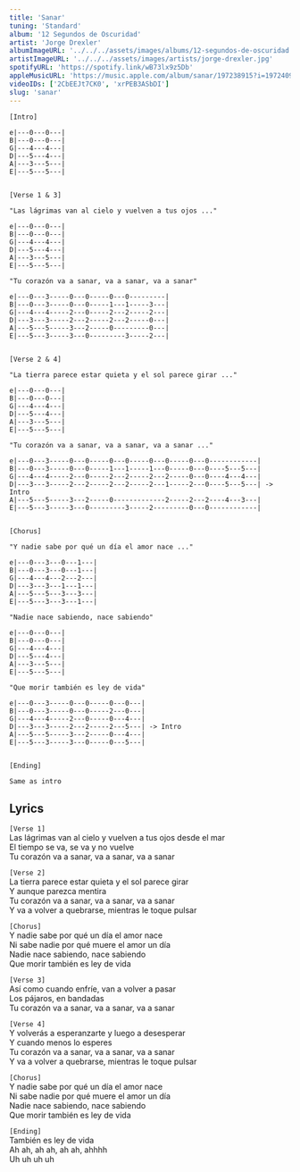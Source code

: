 ```yaml
---
title: 'Sanar'
tuning: 'Standard'
album: '12 Segundos de Oscuridad'
artist: 'Jorge Drexler'
albumImageURL: '../../../assets/images/albums/12-segundos-de-oscuridad.jpg'
artistImageURL: '../../../assets/images/artists/jorge-drexler.jpg'
spotifyURL: 'https://spotify.link/wB73lx9z5Db'
appleMusicURL: 'https://music.apple.com/album/sanar/197238915?i=197240964&l'
videoIDs: ['2CbEEJt7CK0', 'xrPEB3ASbDI']
slug: 'sanar'
---
```


```
[Intro]

e|---0---0---|
B|---0---0---|
G|---4---4---|
D|---5---4---|
A|---3---5---|
E|---5---5---|


[Verse 1 & 3]

"Las lágrimas van al cielo y vuelven a tus ojos ..."

e|---0---0---|
B|---0---0---|
G|---4---4---|
D|---5---4---|
A|---3---5---|
E|---5---5---|

"Tu corazón va a sanar, va a sanar, va a sanar"

e|---0---3-----0---0-----0---0---------|
B|---0---3-----0---0-----1---1-----3---|
G|---4---4-----2---0-----2---2-----2---|
D|---3---3-----2---2-----2---2-----0---|
A|---5---5-----3---2-----0---------0---|
E|---5---3-----3---0---------3-----2---|


[Verse 2 & 4]

"La tierra parece estar quieta y el sol parece girar ..."

e|---0---0---|
B|---0---0---|
G|---4---4---|
D|---5---4---|
A|---3---5---|
E|---5---5---|

"Tu corazón va a sanar, va a sanar, va a sanar ..."

e|---0---3-----0---0-----0---0-----0---0-----0---0------------|
B|---0---3-----0---0-----1---1-----1---0-----0---0----5---5---|
G|---4---4-----2---0-----2---2-----2---2-----0---0----4---4---|
D|---3---3-----2---2-----2---2-----2---1-----2---0----5---5---| -> Intro
A|---5---5-----3---2-----0-------------2-----2---2----4---3---|
E|---5---3-----3---0---------3-----2---------0---0------------|


[Chorus]

"Y nadie sabe por qué un día el amor nace ..."

e|---0---3---0---1---|
B|---0---3---0---1---|
G|---4---4---2---2---|
D|---3---3---1---1---|
A|---5---5---3---3---|
E|---5---3---3---1---|

"Nadie nace sabiendo, nace sabiendo"

e|---0---0---|
B|---0---0---|
G|---4---4---|
D|---5---4---|
A|---3---5---|
E|---5---5---|

"Que morir también es ley de vida"

e|---0---3-----0---0-----0---0---|
B|---0---3-----0---0-----2---0---|
G|---4---4-----2---0-----0---4---|
D|---3---3-----2---2-----2---5---| -> Intro
A|---5---5-----3---2-----0---4---|
E|---5---3-----3---0-----0---5---|


[Ending]

Same as intro

```

## Lyrics

`[Verse 1]`  
Las lágrimas van al cielo y vuelven a tus ojos desde el mar  
El tiempo se va, se va y no vuelve  
Tu corazón va a sanar, va a sanar, va a sanar

`[Verse 2]`  
La tierra parece estar quieta y el sol parece girar  
Y aunque parezca mentira  
Tu corazón va a sanar, va a sanar, va a sanar  
Y va a volver a quebrarse, mientras le toque pulsar

`[Chorus]`  
Y nadie sabe por qué un día el amor nace  
Ni sabe nadie por qué muere el amor un día  
Nadie nace sabiendo, nace sabiendo  
Que morir también es ley de vida

`[Verse 3]`  
Así como cuando enfríe, van a volver a pasar  
Los pájaros, en bandadas  
Tu corazón va a sanar, va a sanar, va a sanar

`[Verse 4]`  
Y volverás a esperanzarte y luego a desesperar  
Y cuando menos lo esperes  
Tu corazón va a sanar, va a sanar, va a sanar  
Y va a volver a quebrarse, mientras le toque pulsar

`[Chorus]`  
Y nadie sabe por qué un día el amor nace  
Ni sabe nadie por qué muere el amor un día  
Nadie nace sabiendo, nace sabiendo  
Que morir también es ley de vida

`[Ending]`  
También es ley de vida  
Ah ah, ah ah, ah ah, ahhhh  
Uh uh uh uh
